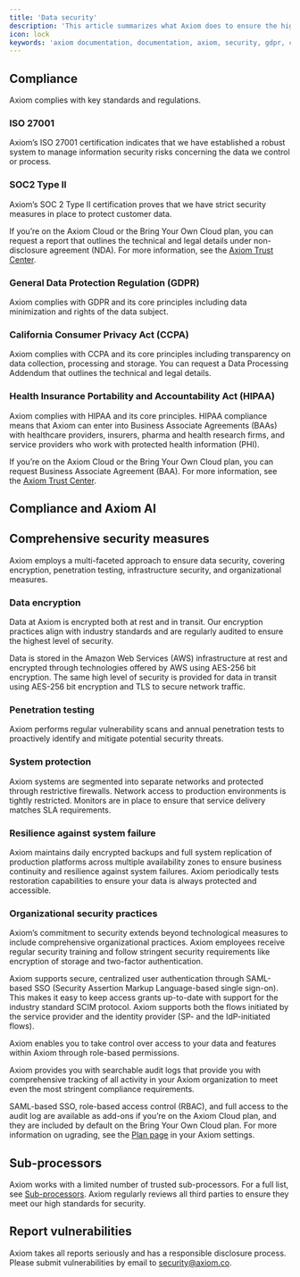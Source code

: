 ```yaml
---
title: 'Data security'
description: 'This article summarizes what Axiom does to ensure the highest standards of information security and data protection.'
icon: lock
keywords: 'axiom documentation, documentation, axiom, security, gdpr, ccpa, ISO 27001, SOC2 Type II'
---
```



## Compliance

Axiom complies with key standards and regulations.

### ISO 27001

Axiom’s ISO 27001 certification indicates that we have established a robust system to manage information security risks concerning the data we control or process.

### SOC2 Type II

Axiom’s SOC 2 Type II certification proves that we have strict security measures in place to protect customer data.

If you’re on the Axiom Cloud or the Bring Your Own Cloud plan, you can request a report that outlines the technical and legal details under non-disclosure agreement (NDA). For more information, see the [Axiom Trust Center](https://trust.axiom.co/).

### General Data Protection Regulation (GDPR)

Axiom complies with GDPR and its core principles including data minimization and rights of the data subject.

### California Consumer Privacy Act (CCPA)

Axiom complies with CCPA and its core principles including transparency on data collection, processing and storage. You can request a Data Processing Addendum that outlines the technical and legal details.

### Health Insurance Portability and Accountability Act (HIPAA)

Axiom complies with HIPAA and its core principles. HIPAA compliance means that Axiom can enter into Business Associate Agreements (BAAs) with healthcare providers, insurers, pharma and health research firms, and service providers who work with protected health information (PHI).

If you’re on the Axiom Cloud or the Bring Your Own Cloud plan, you can request Business Associate Agreement (BAA). For more information, see the [Axiom Trust Center](https://trust.axiom.co/).

## Compliance and Axiom AI

<AiSetting />

## Comprehensive security measures

Axiom employs a multi-faceted approach to ensure data security, covering encryption, penetration testing, infrastructure security, and organizational measures.

### Data encryption

Data at Axiom is encrypted both at rest and in transit. Our encryption practices align with industry standards and are regularly audited to ensure the highest level of security.

Data is stored in the Amazon Web Services (AWS) infrastructure at rest and encrypted through technologies offered by AWS using AES-256 bit encryption. The same high level of security is provided for data in transit using AES-256 bit encryption and TLS to secure network traffic.

### Penetration testing

Axiom performs regular vulnerability scans and annual penetration tests to proactively identify and mitigate potential security threats.

### System protection
Axiom systems are segmented into separate networks and protected through restrictive firewalls. Network access to production environments is tightly restricted. Monitors are in place to ensure that service delivery matches SLA requirements.

### Resilience against system failure

Axiom maintains daily encrypted backups and full system replication of production platforms across multiple availability zones to ensure business continuity and resilience against system failures. Axiom periodically tests restoration capabilities to ensure your data is always protected and accessible.

### Organizational security practices

Axiom’s commitment to security extends beyond technological measures to include comprehensive organizational practices. Axiom employees receive regular security training and follow stringent security requirements like encryption of storage and two-factor authentication.

Axiom supports secure, centralized user authentication through SAML-based SSO (Security Assertion Markup Language-based single sign-on). This makes it easy to keep access grants up-to-date with support for the industry standard SCIM protocol. Axiom supports both the flows initiated by the service provider and the identity provider (SP- and the IdP-initiated flows).

Axiom enables you to take control over access to your data and features within Axiom through role-based permissions.

Axiom provides you with searchable audit logs that provide you with comprehensive tracking of all activity in your Axiom organization to meet even the most stringent compliance requirements.

SAML-based SSO, role-based access control (RBAC), and full access to the audit log are available as add-ons if you’re on the Axiom Cloud plan, and they are included by default on the Bring Your Own Cloud plan. For more information on ugrading, see the [Plan page](https://app.axiom.co/settings/plan) in your Axiom settings.

## Sub-processors

Axiom works with a limited number of trusted sub-processors. For a full list, see [Sub-processors](https://trust.axiom.co/subprocessors). Axiom regularly reviews all third parties to ensure they meet our high standards for security.

## Report vulnerabilities

Axiom takes all reports seriously and has a responsible disclosure process. Please submit vulnerabilities by email to security@axiom.co.